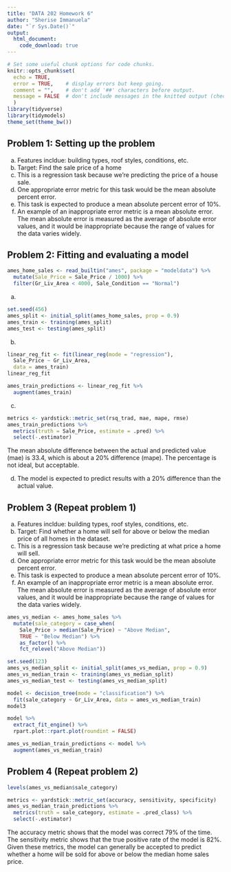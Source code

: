 ```yaml
---
title: "DATA 202 Homework 6"
author: "Sherise Immanuela"
date: "`r Sys.Date()`"
output:
  html_document:
    code_download: true
---
```


```r
# Set some useful chunk options for code chunks.
knitr::opts_chunk$set(
  echo = TRUE,
  error = TRUE,    # display errors but keep going.
  comment = "",    # don't add '##' characters before output.
  message = FALSE  # don't include messages in the knitted output (check them in RStudio)
  )
library(tidyverse)
library(tidymodels)
theme_set(theme_bw())
```

## Problem 1: Setting up the problem

a. Features incldue: building types, roof styles, conditions, etc.
b. Target: Find the sale price of a home
c. This is a regression task because we're predicting the price of a house sale.
d. One appropriate error metric for this task would be the mean absolute percent error.
e. This task is expected to produce a mean absolute percent error of 10%. 
f. An example of an inappropriate error metric is a mean absolute error. The mean absolute error is measured as the average of absolute error values, and it would be inappropriate because the range of values for the data varies widely.

## Problem 2: Fitting and evaluating a model
```r
ames_home_sales <- read_builtin("ames", package = "modeldata") %>% 
  mutate(Sale_Price = Sale_Price / 1000) %>% 
  filter(Gr_Liv_Area < 4000, Sale_Condition == "Normal")
```

a.
```r
set.seed(456)
ames_split <- initial_split(ames_home_sales, prop = 0.9)
ames_train <- training(ames_split)
ames_test <- testing(ames_split)
```

b.
```r
linear_reg_fit <- fit(linear_reg(mode = "regression"),
  Sale_Price ~ Gr_Liv_Area,
  data = ames_train)
linear_reg_fit
```

```r
ames_train_predictions <- linear_reg_fit %>% 
  augment(ames_train)
```

c.
```r
metrics <- yardstick::metric_set(rsq_trad, mae, mape, rmse)
ames_train_predictions %>% 
  metrics(truth = Sale_Price, estimate = .pred) %>% 
  select(-.estimator)
```

The mean absolute difference between the actual and predicted value (mae) is 33.4, which is about a 20% difference (mape). The percentage is not ideal, but acceptable.

d. The model is expected to predict results with a 20% difference than the actual value.

## Problem 3 (Repeat problem 1)
a. Features incldue: building types, roof styles, conditions, etc.
b. Target: Find whether a home will sell for above or below the median price of all homes in the dataset.
c. This is a regression task because we're predicting at what price a home will sell.
d. One appropriate error metric for this task would be the mean absolute percent error.
e. This task is expected to produce a mean absolute percent error of 10%. 
f. An example of an inappropriate error metric is a mean absolute error. The mean absolute error is measured as the average of absolute error values, and it would be inappropriate because the range of values for the data varies widely.

```r
ames_vs_median <- ames_home_sales %>% 
  mutate(sale_category = case_when(
    Sale_Price > median(Sale_Price) ~ "Above Median",
    TRUE ~ "Below Median") %>% 
    as_factor() %>% 
    fct_relevel("Above Median"))
```

```r
set.seed(123)
ames_vs_median_split <- initial_split(ames_vs_median, prop = 0.9) 
ames_vs_median_train <- training(ames_vs_median_split)
ames_vs_median_test <- testing(ames_vs_median_split)
```

```r
model <- decision_tree(mode = "classification") %>%
  fit(sale_category ~ Gr_Liv_Area, data = ames_vs_median_train)
model3
```

```r
model %>%
  extract_fit_engine() %>%
  rpart.plot::rpart.plot(roundint = FALSE)
```

```r
ames_vs_median_train_predictions <- model %>% 
  augment(ames_vs_median_train)
```

## Problem 4 (Repeat problem 2)

```r
levels(ames_vs_median$sale_category)
```

```r
metrics <- yardstick::metric_set(accuracy, sensitivity, specificity)
ames_vs_median_train_predictions %>% 
  metrics(truth = sale_category, estimate = .pred_class) %>% 
  select(-.estimator)
```

The accuracy metric shows that the model was correct 79% of the time. 
The sensitivity metric shows that the true positive rate of the model is 82%.
Given these metrics, the model can generally be accepted to predict whether a home will be sold for above or below the median home sales price.

